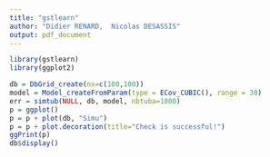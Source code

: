 ```yaml
---
title: "gstlearn"
author: "Didier RENARD,  Nicolas DESASSIS"
output: pdf_document
---
```

		
```r
library(gstlearn)
library(ggplot2)
```


```r
db = DbGrid_create(nx=c(100,100))
model = Model_createFromParam(type = ECov_CUBIC(), range = 30)
err = simtub(NULL, db, model, nbtuba=1000)
p = ggplot()
p = p + plot(db, "Simu")
p = p + plot.decoration(title="Check is successful!")
ggPrint(p)
db$display()
```

